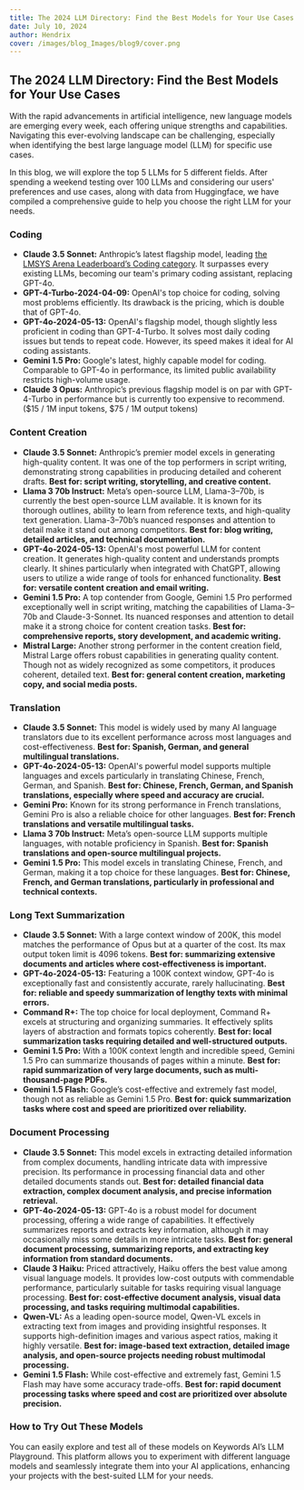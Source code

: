 ```yaml
---
title: The 2024 LLM Directory: Find the Best Models for Your Use Cases
date: July 10, 2024
author: Hendrix
cover: /images/blog_Images/blog9/cover.png
---
```


## The 2024 LLM Directory: Find the Best Models for Your Use Cases

With the rapid advancements in artificial intelligence, new language models are emerging every week, each offering unique strengths and capabilities. Navigating this ever-evolving landscape can be challenging, especially when identifying the best large language model (LLM) for specific use cases.

In this blog, we will explore the top 5 LLMs for 5 different fields. After spending a weekend testing over 100 LLMs and considering our users' preferences and use cases, along with data from Huggingface, we have compiled a comprehensive guide to help you choose the right LLM for your needs.

### Coding

- **Claude 3.5 Sonnet:** Anthropic’s latest flagship model, leading [the LMSYS Arena Leaderboard’s Coding category](https://chat.lmsys.org/). It surpasses every existing LLMs, becoming our team's primary coding assistant, replacing GPT-4o.  
- **GPT-4-Turbo-2024-04-09:** OpenAI's top choice for coding, solving most problems efficiently. Its drawback is the pricing, which is double that of GPT-4o.  
- **GPT-4o-2024-05-13:** OpenAI's flagship model, though slightly less proficient in coding than GPT-4-Turbo. It solves most daily coding issues but tends to repeat code. However, its speed makes it ideal for AI coding assistants.  
- **Gemini 1.5 Pro:** Google's latest, highly capable model for coding. Comparable to GPT-4o in performance, its limited public availability restricts high-volume usage.  
- **Claude 3 Opus:** Anthropic’s previous flagship model is on par with GPT-4-Turbo in performance but is currently too expensive to recommend. ($15 / 1M input tokens, $75 / 1M output tokens)

### Content Creation

- **Claude 3.5 Sonnet:** Anthropic’s premier model excels in generating high-quality content. It was one of the top performers in script writing, demonstrating strong capabilities in producing detailed and coherent drafts. **Best for: script writing, storytelling, and creative content.**  
- **Llama 3 70b Instruct:** Meta’s open-source LLM, Llama-3–70b, is currently the best open-source LLM available. It is known for its thorough outlines, ability to learn from reference texts, and high-quality text generation. Llama-3–70b’s nuanced responses and attention to detail make it stand out among competitors. **Best for: blog writing, detailed articles, and technical documentation.**  
- **GPT-4o-2024-05-13:** OpenAI's most powerful LLM for content creation. It generates high-quality content and understands prompts clearly. It shines particularly when integrated with ChatGPT, allowing users to utilize a wide range of tools for enhanced functionality. **Best for: versatile content creation and email writing.**  
- **Gemini 1.5 Pro:** A top contender from Google, Gemini 1.5 Pro performed exceptionally well in script writing, matching the capabilities of Llama-3–70b and Claude-3-Sonnet. Its nuanced responses and attention to detail make it a strong choice for content creation tasks. **Best for: comprehensive reports, story development, and academic writing.**  
- **Mistral Large:** Another strong performer in the content creation field, Mistral Large offers robust capabilities in generating quality content. Though not as widely recognized as some competitors, it produces coherent, detailed text. **Best for: general content creation, marketing copy, and social media posts.**

### Translation

- **Claude 3.5 Sonnet:** This model is widely used by many AI language translators due to its excellent performance across most languages and cost-effectiveness. **Best for: Spanish, German, and general multilingual translations.**  
- **GPT-4o-2024-05-13:** OpenAI's powerful model supports multiple languages and excels particularly in translating Chinese, French, German, and Spanish. **Best for: Chinese, French, German, and Spanish translations, especially where speed and accuracy are crucial.**  
- **Gemini Pro:** Known for its strong performance in French translations, Gemini Pro is also a reliable choice for other languages. **Best for: French translations and versatile multilingual tasks.**  
- **Llama 3 70b Instruct:** Meta’s open-source LLM supports multiple languages, with notable proficiency in Spanish. **Best for: Spanish translations and open-source multilingual projects.**  
- **Gemini 1.5 Pro:** This model excels in translating Chinese, French, and German, making it a top choice for these languages. **Best for: Chinese, French, and German translations, particularly in professional and technical contexts.**

### Long Text Summarization

- **Claude 3.5 Sonnet:** With a large context window of 200K, this model matches the performance of Opus but at a quarter of the cost. Its max output token limit is 4096 tokens. **Best for: summarizing extensive documents and articles where cost-effectiveness is important.**  
- **GPT-4o-2024-05-13:** Featuring a 100K context window, GPT-4o is exceptionally fast and consistently accurate, rarely hallucinating. **Best for: reliable and speedy summarization of lengthy texts with minimal errors.**  
- **Command R+:** The top choice for local deployment, Command R+ excels at structuring and organizing summaries. It effectively splits layers of abstraction and formats topics coherently. **Best for: local summarization tasks requiring detailed and well-structured outputs.**  
- **Gemini 1.5 Pro:** With a 100K context length and incredible speed, Gemini 1.5 Pro can summarize thousands of pages within a minute. **Best for: rapid summarization of very large documents, such as multi-thousand-page PDFs.**  
- **Gemini 1.5 Flash:** Google’s cost-effective and extremely fast model, though not as reliable as Gemini 1.5 Pro. **Best for: quick summarization tasks where cost and speed are prioritized over reliability.**

### Document Processing

- **Claude 3.5 Sonnet:** This model excels in extracting detailed information from complex documents, handling intricate data with impressive precision. Its performance in processing financial data and other detailed documents stands out. **Best for: detailed financial data extraction, complex document analysis, and precise information retrieval.**  
- **GPT-4o-2024-05-13:** GPT-4o is a robust model for document processing, offering a wide range of capabilities. It effectively summarizes reports and extracts key information, although it may occasionally miss some details in more intricate tasks. **Best for: general document processing, summarizing reports, and extracting key information from standard documents.**  
- **Claude 3 Haiku:** Priced attractively, Haiku offers the best value among visual language models. It provides low-cost outputs with commendable performance, particularly suitable for tasks requiring visual language processing. **Best for: cost-effective document analysis, visual data processing, and tasks requiring multimodal capabilities.**  
- **Qwen-VL:** As a leading open-source model, Qwen-VL excels in extracting text from images and providing insightful responses. It supports high-definition images and various aspect ratios, making it highly versatile. **Best for: image-based text extraction, detailed image analysis, and open-source projects needing robust multimodal processing.**  
- **Gemini 1.5 Flash:** While cost-effective and extremely fast, Gemini 1.5 Flash may have some accuracy trade-offs. **Best for: rapid document processing tasks where speed and cost are prioritized over absolute precision.**

### How to Try Out These Models

You can easily explore and test all of these models on Keywords AI’s LLM Playground. This platform allows you to experiment with different language models and seamlessly integrate them into your AI applications, enhancing your projects with the best-suited LLM for your needs.
